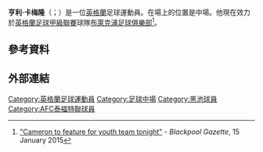'''亨利·卡梅隆'''（{{lang-en|Henry Cameron }}；{{bd|1997年|6月28日}}）是一位[[英格蘭|英格蘭]]足球運動員。在場上的位置是中場。他現在效力於[[英格蘭足球甲級聯賽|英格蘭足球甲級聯賽]]球隊[[布萊克浦足球俱樂部|布萊克浦足球俱樂部]]<ref>[http://www.blackpoolgazette.co.uk/sport/blackpool-fc/cameron-to-feature-for-youth-team-tonight-1-7051663 "Cameron to feature for youth team tonight"] {{Wayback|url=http://www.blackpoolgazette.co.uk/sport/blackpool-fc/cameron-to-feature-for-youth-team-tonight-1-7051663 |date=20150201192554 }} - ''Blackpool Gazette'', 15 January 2015</ref>。
==參考資料==
{{Reflist}}

==外部連結==
{{soccerbase|74310}}

{{DEFAULTSORT:Cameron, Henry}}
[[Category:英格蘭足球運動員|Category:英格蘭足球運動員]]
[[Category:足球中場|Category:足球中場]]
[[Category:黑池球員|Category:黑池球員]]
[[Category:AFC泰福特聯球員|Category:AFC泰福特聯球員]]
{{Sport-bio-stub}}